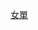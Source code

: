 {{Navbox
| name = 奥林匹克运动会乒乓球女子单打冠军
| title = [[File:Olympic rings.svg|30px]] [[奥林匹克运动会乒乓球比赛奖牌获得者列表#女子|奥林匹克运动会乒乓球比赛女子单打冠军]]
| titlestyle=background:gold;
| liststyle = text-align:left;
| listclass = plainlist
| list1 = {{div col|colwidth=10em}}
* [[1988年夏季奥林匹克运动会乒乓球比赛|1988年]]：{{flagicon|CHN}} [[陳靜 (乒乓球運動員)|陈静]]
* [[1992年夏季奥林匹克运动会乒乓球比赛|1992年]]：{{flagicon|CHN}} [[邓亚萍]]
* [[1996年夏季奥林匹克运动会乒乓球比赛|1996年]]：{{flagicon|CHN}} [[邓亚萍]]
* [[2000年夏季奥林匹克运动会乒乓球比赛|2000年]]：{{flagicon|CHN}} [[王楠]]
* [[2004年夏季奥林匹克运动会乒乓球比赛|2004年]]：{{flagicon|CHN}} [[张怡宁]]
* [[2008年夏季奥林匹克运动会乒乓球比赛|2008年]]：{{flagicon|CHN}} [[张怡宁]]
* [[2012年夏季奥林匹克运动会乒乓球比赛|2012年]]：{{flagicon|CHN}} [[李晓霞]]
* [[2016年夏季奥林匹克运动会乒乓球比赛|2016年]]：{{flagicon|CHN}} [[丁宁]]
* [[2020年夏季奥林匹克运动会乒乓球比赛|2020年]]：{{flagicon|CHN}} [[陈梦]]
<!-- * [[2024年夏季奥林匹克运动会乒乓球比赛|2024年]]：{{flagicon|}} [[]]-->

{{div col end}}
}}<noinclude>
[[Category:奧林匹克運動會乒乓球比賽冠軍模板|女單]]
</noinclude>